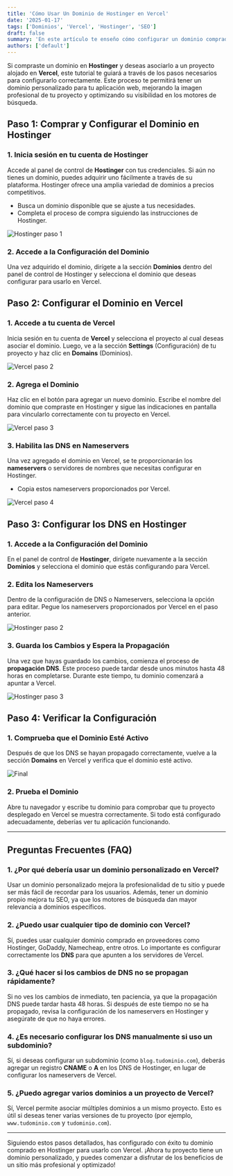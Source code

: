 ```yaml
---
title: 'Cómo Usar Un Dominio de Hostinger en Vercel'
date: '2025-01-17'
tags: ['Dominios', 'Vercel', 'Hostinger', 'SEO']
draft: false
summary: 'En este artículo te enseño cómo configurar un dominio comprado en Hostinger para usarlo en Vercel, paso a paso, para que tu proyecto esté completamente funcional en la web.'
authors: ['default']
---
```


Si compraste un dominio en **Hostinger** y deseas asociarlo a un proyecto alojado en **Vercel**, este tutorial te guiará a través de los pasos necesarios para configurarlo correctamente. Este proceso te permitirá tener un dominio personalizado para tu aplicación web, mejorando la imagen profesional de tu proyecto y optimizando su visibilidad en los motores de búsqueda.

## Paso 1: Comprar y Configurar el Dominio en Hostinger

### 1. Inicia sesión en tu cuenta de Hostinger

Accede al panel de control de **Hostinger** con tus credenciales. Si aún no tienes un dominio, puedes adquirir uno fácilmente a través de su plataforma. Hostinger ofrece una amplia variedad de dominios a precios competitivos.

- Busca un dominio disponible que se ajuste a tus necesidades.
- Completa el proceso de compra siguiendo las instrucciones de Hostinger.

![Hostinger paso 1](https://res.cloudinary.com/dq0pfesxe/image/upload/v1737138083/blog/wtogfj7ooqcwnlhdc4hz.png)

### 2. Accede a la Configuración del Dominio

Una vez adquirido el dominio, dirígete a la sección **Dominios** dentro del panel de control de Hostinger y selecciona el dominio que deseas configurar para usarlo en Vercel.

## Paso 2: Configurar el Dominio en Vercel

### 1. Accede a tu cuenta de Vercel

Inicia sesión en tu cuenta de **Vercel** y selecciona el proyecto al cual deseas asociar el dominio. Luego, ve a la sección **Settings** (Configuración) de tu proyecto y haz clic en **Domains** (Dominios).

![Vercel paso 2](https://res.cloudinary.com/dq0pfesxe/image/upload/v1737138382/blog/ibfpgxeysy1myngz6s2t.png)

### 2. Agrega el Dominio

Haz clic en el botón para agregar un nuevo dominio. Escribe el nombre del dominio que compraste en Hostinger y sigue las indicaciones en pantalla para vincularlo correctamente con tu proyecto en Vercel.

![Vercel paso 3](https://res.cloudinary.com/dq0pfesxe/image/upload/v1737138508/blog/yyzzpy8jlahculutcrks.png)

### 3. Habilita las DNS en Nameservers

Una vez agregado el dominio en Vercel, se te proporcionarán los **nameservers** o servidores de nombres que necesitas configurar en Hostinger.

- Copia estos nameservers proporcionados por Vercel.

![Vercel paso 4](https://res.cloudinary.com/dq0pfesxe/image/upload/v1737138818/blog/avow3dmdg89ej4klz0u6.png)

## Paso 3: Configurar los DNS en Hostinger

### 1. Accede a la Configuración del Dominio

En el panel de control de **Hostinger**, dirígete nuevamente a la sección **Dominios** y selecciona el dominio que estás configurando para Vercel.

### 2. Edita los Nameservers

Dentro de la configuración de DNS o Nameservers, selecciona la opción para editar. Pegue los nameservers proporcionados por Vercel en el paso anterior.

![Hostinger paso 2](https://res.cloudinary.com/dq0pfesxe/image/upload/v1737138976/blog/hhs1ri7mxd4nnzogekun.png)

### 3. Guarda los Cambios y Espera la Propagación

Una vez que hayas guardado los cambios, comienza el proceso de **propagación DNS**. Este proceso puede tardar desde unos minutos hasta 48 horas en completarse. Durante este tiempo, tu dominio comenzará a apuntar a Vercel.

![Hostinger paso 3](https://res.cloudinary.com/dq0pfesxe/image/upload/v1737139065/blog/fth0klwjdf5q2qyduc7l.png)

## Paso 4: Verificar la Configuración

### 1. Comprueba que el Dominio Esté Activo

Después de que los DNS se hayan propagado correctamente, vuelve a la sección **Domains** en Vercel y verifica que el dominio esté activo.

![Final](https://res.cloudinary.com/dq0pfesxe/image/upload/v1737139189/blog/kkxpkrhxljypqcespdpa.png)

### 2. Prueba el Dominio

Abre tu navegador y escribe tu dominio para comprobar que tu proyecto desplegado en Vercel se muestra correctamente. Si todo está configurado adecuadamente, deberías ver tu aplicación funcionando.

---

## Preguntas Frecuentes (FAQ)

### 1. ¿Por qué debería usar un dominio personalizado en Vercel?

Usar un dominio personalizado mejora la profesionalidad de tu sitio y puede ser más fácil de recordar para los usuarios. Además, tener un dominio propio mejora tu SEO, ya que los motores de búsqueda dan mayor relevancia a dominios específicos.

### 2. ¿Puedo usar cualquier tipo de dominio con Vercel?

Sí, puedes usar cualquier dominio comprado en proveedores como Hostinger, GoDaddy, Namecheap, entre otros. Lo importante es configurar correctamente los **DNS** para que apunten a los servidores de Vercel.

### 3. ¿Qué hacer si los cambios de DNS no se propagan rápidamente?

Si no ves los cambios de inmediato, ten paciencia, ya que la propagación DNS puede tardar hasta 48 horas. Si después de este tiempo no se ha propagado, revisa la configuración de los nameservers en Hostinger y asegúrate de que no haya errores.

### 4. ¿Es necesario configurar los DNS manualmente si uso un subdominio?

Sí, si deseas configurar un subdominio (como `blog.tudominio.com`), deberás agregar un registro **CNAME** o **A** en los DNS de Hostinger, en lugar de configurar los nameservers de Vercel.

### 5. ¿Puedo agregar varios dominios a un proyecto de Vercel?

Sí, Vercel permite asociar múltiples dominios a un mismo proyecto. Esto es útil si deseas tener varias versiones de tu proyecto (por ejemplo, `www.tudominio.com` y `tudominio.com`).

---

Siguiendo estos pasos detallados, has configurado con éxito tu dominio comprado en Hostinger para usarlo con Vercel. ¡Ahora tu proyecto tiene un dominio personalizado, y puedes comenzar a disfrutar de los beneficios de un sitio más profesional y optimizado!
